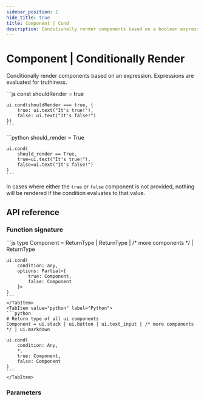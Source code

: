 ```yaml
---
sidebar_position: 1
hide_title: true
title: Component | Cond
description: Conditionally render components based on a boolean expression.
---
```



# Component | Conditionally Render

Conditionally render components based on an expression. Expressions are evaluated for truthiness.

<Tabs groupId="sdkLanguage">
  <TabItem value="node" label="TypeScript / JavaScript">
    ```js
    const shouldRender = true

    ui.cond(shouldRender === true, {
        true: ui.text("It's true!"),
        false: ui.text("It's false!")
    })
    ```
  </TabItem>
  <TabItem value="python" label="Python">
    ```python
    should_render = True

    ui.cond(
        should_render == True,
        true=ui.text("It's true!"),
        false=ui.text("It's false!")
    )
    ```
  </TabItem>
</Tabs>

In cases where either the `true` or `false` component is not provided, nothing will be rendered if the condition evaluates to that value.

## API reference

### Function signature

<Tabs groupId="sdkLanguage">
    <TabItem value="node" label="TypeScript / JavaScript">
    ```js
    type Component = ReturnType<typeof ui.textInput> | ReturnType<typeof ui.button> | /* more components */ | ReturnType<typeof ui.stack>

    ui.cond(
        condition: any,
        options: Partial<{
            true: Component,
            false: Component
        }>
    )
    ```
    </TabItem>
    <TabItem value="python" label="Python">
    ```python
    # Return type of all ui components
    Component = ui.stack | ui.button | ui.text_input | /* more components */ | ui.markdown

    ui.cond(
        condition: Any,
        *,
        true: Component,
        false: Component
    )
    ```
    </TabItem>
</Tabs>

### Parameters

<Parameter
    name="condition"
    required={true}
    type="any"
    description="The condition to evaluate. The condition will be evaluated for truthiness"
/>

<Parameter
    name="true"
    required={false}
    type="Component"
    description="The component to render if the condition evaluates to true. If not provided, nothing will be rendered."
/>

<Parameter
    name="false"
    required={false}
    type="Component"
    description="The component to render if the condition evaluates to false. If not provided, nothing will be rendered."
/>
